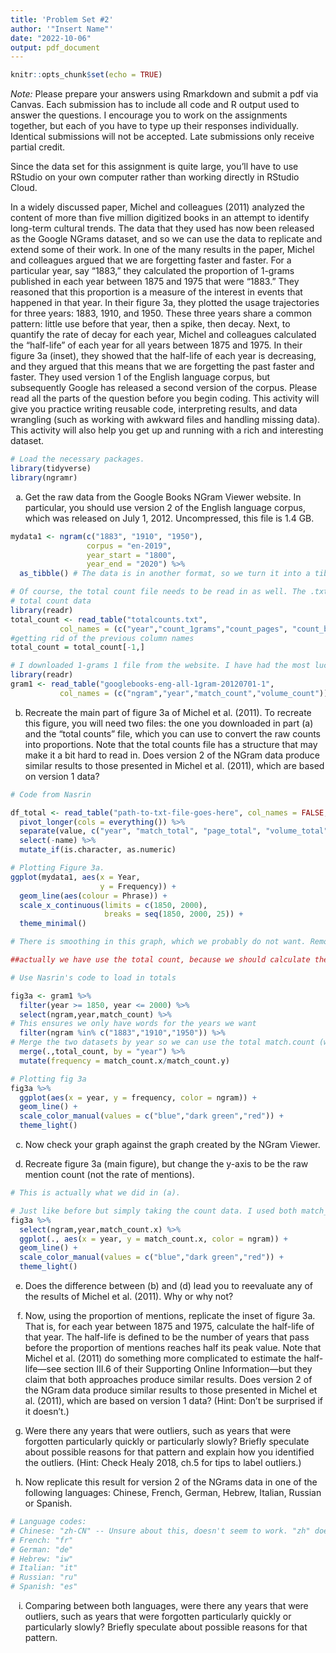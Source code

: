 ```yaml
---
title: 'Problem Set #2'
author: '"Insert Name"'
date: "2022-10-06"
output: pdf_document
---
```


```r
knitr::opts_chunk$set(echo = TRUE)
```

*Note:* Please prepare your answers using Rmarkdown and submit a pdf via Canvas. Each submission has to include all code and R output used to answer the questions. I encourage you to work on the assignments together, but each of you have to type up their responses individually. Identical submissions will not be accepted. Late submissions only receive partial credit.

Since the data set for this assignment is quite large, you'll have to use RStudio on your own computer rather than working directly in RStudio Cloud.

In a widely discussed paper, Michel and colleagues (2011) analyzed the content of more than five million digitized books in an attempt to identify long-term cultural trends. The data that they used has now been released as the Google NGrams dataset, and so we can use the data to replicate and extend some of their work. In one of the many results in the paper, Michel and colleagues argued that we are forgetting faster and faster. For a particular year, say "1883," they calculated the proportion of 1-grams published in each year between 1875 and 1975 that were "1883." They reasoned that this proportion is a measure of the interest in events that happened in that year. In their figure 3a, they plotted the usage trajectories for three years: 1883, 1910, and 1950. These three years share a common pattern: little use before that year, then a spike, then decay. Next, to quantify the rate of decay for each year, Michel and colleagues calculated the “half-life” of each year for all years between 1875 and 1975. In their figure 3a (inset), they showed that the half-life of each year is decreasing, and they argued that this means that we are forgetting the past faster and faster. They used version 1 of the English language corpus, but subsequently Google has released a second version of the corpus. Please read all the parts of the question before you begin coding. This activity will give you practice writing reusable code, interpreting results, and data wrangling (such as working with awkward files and handling missing data). This activity will also help you get up and running with a rich and interesting dataset.

```r
# Load the necessary packages.
library(tidyverse)
library(ngramr)
```

a) Get the raw data from the Google Books NGram Viewer website. In particular, you should use version 2 of the English language corpus, which was released on July 1, 2012. Uncompressed, this file is 1.4 GB.

```r
mydata1 <- ngram(c("1883", "1910", "1950"),
                 corpus = "en-2019",
                 year_start = "1800",
                 year_end = "2020") %>% 
  as_tibble() # The data is in another format, so we turn it into a tibble here.

# Of course, the total count file needs to be read in as well. The .txt. file from Google's own site is a bit difficult to read in. That needs to be added in.
# total count data
library(readr)
total_count <- read_table("totalcounts.txt",
           col_names = (c("year","count_1grams","count_pages", "count_books")))
#getting rid of the previous column names
total_count = total_count[-1,]
```

```r
# I downloaded 1-grams 1 file from the website. I have had the most luck with read_table() to load it in. 
library(readr)
gram1 <- read_table("googlebooks-eng-all-1gram-20120701-1",
           col_names = (c("ngram","year","match_count","volume_count")))
```


b) Recreate the main part of figure 3a of Michel et al. (2011). To recreate this figure, you will need two files: the one you downloaded in part (a) and the "total counts" file, which you can use to convert the raw counts into proportions. Note that the total counts file has a structure that may make it a bit hard to read in. Does version 2 of the NGram data produce similar results to those presented in Michel et al. (2011), which are based on version 1 data?

```r

# Code from Nasrin 

df_total <- read_table("path-to-txt-file-goes-here", col_names = FALSE, col_types = paste0(rep("c", 426), collapse = "")) %>%​
  pivot_longer(cols = everything()) %>%​
  separate(value, c("year", "match_total", "page_total", "volume_total")) %>%​
  select(-name) %>%​
  mutate_if(is.character, as.numeric)


```



```r
# Plotting Figure 3a.
ggplot(mydata1, aes(x = Year,
                    y = Frequency)) +
  geom_line(aes(colour = Phrase)) +
  scale_x_continuous(limits = c(1850, 2000),
                     breaks = seq(1850, 2000, 25)) +
  theme_minimal()

# There is smoothing in this graph, which we probably do not want. Remove the smoothing if possible.

##actually we have use the total count, because we should calculate the proportion for plotting those three years. I get the data from Nick, However, it dose not work as a data frame.

```

```r
# Use Nasrin's code to load in totals

fig3a <- gram1 %>% 
  filter(year >= 1850, year <= 2000) %>% 
  select(ngram,year,match_count) %>% 
# This ensures we only have words for the years we want
  filter(ngram %in% c("1883","1910","1950")) %>%
# Merge the two datasets by year so we can use the total match.count (which is match_count.y here) to calculate frequency
  merge(.,total_count, by = "year") %>% 
  mutate(frequency = match_count.x/match_count.y)

# Plotting fig 3a
fig3a %>% 
  ggplot(aes(x = year, y = frequency, color = ngram)) +
  geom_line() +
  scale_color_manual(values = c("blue","dark green","red")) +
  theme_light()
```

c) Now check your graph against the graph created by the NGram Viewer.



d) Recreate figure 3a (main figure), but change the y-axis to be the raw mention count (not the rate of mentions).

```r
# This is actually what we did in (a).
```

```r
# Just like before but simply taking the count data. I used both match_count.x and match_count.y and the x data looks the most "right"
fig3a %>% 
  select(ngram,year,match_count.x) %>% 
  ggplot(., aes(x = year, y = match_count.x, color = ngram)) +
  geom_line() +
  scale_color_manual(values = c("blue","dark green","red")) +
  theme_light()
```

e) Does the difference between (b) and (d) lead you to reevaluate any of the results of Michel et al. (2011). Why or why not?


f) Now, using the proportion of mentions, replicate the inset of figure 3a. That is, for each year between 1875 and 1975, calculate the half-life of that year. The half-life is defined to be the number of years that pass before the proportion of mentions reaches half its peak value. Note that Michel et al. (2011) do something more complicated to estimate the half- life---see section III.6 of their Supporting Online Information---but they claim that both approaches produce similar results. Does version 2 of the NGram data produce similar results to those presented in Michel et al. (2011), which are based on version 1 data? (Hint: Don’t be surprised if it doesn’t.)



g) Were there any years that were outliers, such as years that were forgotten particularly quickly or particularly slowly? Briefly speculate about possible reasons for that pattern and explain how you identified the outliers. (Hint: Check Healy 2018, ch.5 for tips to label outliers.)



h) Now replicate this result for version 2 of the NGrams data in one of the following languages: Chinese, French, German, Hebrew, Italian, Russian or Spanish.

```r
# Language codes:
# Chinese: "zh-CN" -- Unsure about this, doesn't seem to work. "zh" doesn't work.
# French: "fr"
# German: "de"
# Hebrew: "iw"
# Italian: "it"
# Russian: "ru"
# Spanish: "es"
```

i) Comparing between both languages, were there any years that were outliers, such as years that were forgotten particularly quickly or particularly slowly? Briefly speculate about possible reasons for that pattern.


